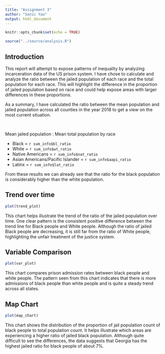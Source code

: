 ```yaml
---
title: "Assignment 3"
author: "Sonic Yao"
output: html_document
---
```


```r
knitr::opts_chunk$set(echo = TRUE)
```

```r
source("../source/analysis.R")
```

## Introduction
This report will attempt to expose patterns of inequality by analyzing incarceration data of the US prison system. I have chose to calculate and analyze the ratio between the jailed population of each race and the total population for each race. This will highlight the difference in the proportion of jailed population based on race and could help expose areas with larger differences in these proportions. 

As a summary, I have calculated the ratio between the mean population and jailed population across all counties in the year 2018 to get a view on the most current situation. 

<br/>

Mean jailed population : Mean total population by race <br/>

* Black = `r sum_info$bl_ratio`
* White = `r sum_info$wt_ratio`
* Native Americans = `r sum_info$nat_ratio`
* Asian Americans/Pacific Islander = `r sum_info$aapi_ratio`
* Latinx = `r sum_info$lat_ratio`

From these results we can already see that the ratio for the black population is considerably higher than the white population.  

## Trend over time 

```r
plot(trend_plot)
```

This chart helps illustrate the trend of the ratio of the jailed population over time. One clear pattern is the consistent positive difference between the trend line for Black people and White people. Although the ratio of jailed Black people are decreasing, it is still far from the ratio of White people, highlighting the unfair treatment of the justice system.

## Variable Comparison

```r
plot(var_plot)
```

This chart compares prison admission rates between black people and white people. The pattern seen from this chart indicates that there is more admissions of black people than white people and is quite a steady trend across all states. 

## Map Chart
```r
plot(map_chart)
```

This chart shows the distribution of the proportion of jail population count of black people to total population count. It helps illustrate which areas are experiencing a higher ratio of jailed black population. Although quite difficult to see the differences, the data suggests that Georgia has the highest jailed ratio for black people of about 7%.
